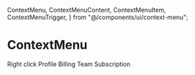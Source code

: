 
  ContextMenu,
  ContextMenuContent,
  ContextMenuItem,
  ContextMenuTrigger,
} from "@/components/ui/context-menu";

<Meta title="ContextMenu" component={ContextMenu} />

# ContextMenu

<ContextMenu>
  <ContextMenuTrigger>Right click</ContextMenuTrigger>

  <ContextMenuContent>
    <ContextMenuItem>Profile</ContextMenuItem>
    <ContextMenuItem>Billing</ContextMenuItem>
    <ContextMenuItem>Team</ContextMenuItem>
    <ContextMenuItem>Subscription</ContextMenuItem>
  </ContextMenuContent>
</ContextMenu>
